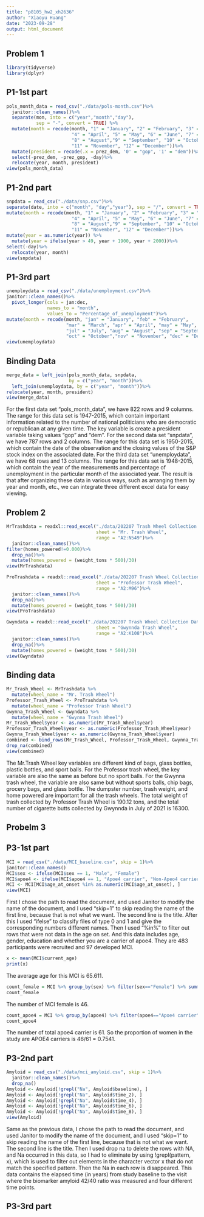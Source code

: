 ```yaml
---
title: "p8105_hw2_xh2636"
author: "Xiaoyu Huang"
date: "2023-09-28"
output: html_document
---
```


## Problem 1
```r
library(tidyverse)
library(dplyr)
```

## P1-1st part
```r
pols_month_data = read_csv("./data/pols-month.csv")%>%
  janitor::clean_names()%>%
  separate(mon, into = c("year","month","day"),
           sep = "-", convert = TRUE) %>% 
  mutate(month = recode(month, "1" = "January", "2" = "February", "3" = "March", 
                        "4" = "April", "5" = "May", "6" = "June", "7" = "July", 
                        "8" = "August","9" = "September", "10" = "October", 
                        "11" = "November", "12" = "December"))%>%
  mutate(president = recode(.x = prez_dem, '0' = "gop", '1' = "dem"))%>%
  select(-prez_dem, -prez_gop, -day)%>%
  relocate(year, month, president)
view(pols_month_data)
```

## P1-2nd part
```r
snpdata = read_csv("./data/snp.csv")%>%
separate(date, into = c("month", "day","year"), sep = "/", convert = TRUE)%>%
mutate(month = recode(month, "1" = "January", "2" = "February", "3" = "March", 
                        "4" = "April", "5" = "May", "6" = "June", "7" = "July", 
                        "8" = "August","9" = "September", "10" = "October", 
                        "11" = "November", "12" = "December"))%>%
mutate(year = as.numeric(year)) %>%
  mutate(year = ifelse(year > 49, year + 1900, year + 2000))%>%
select(-day)%>%
  relocate(year, month)
view(snpdata)
```

## P1-3rd part
```r
unemploydata = read_csv("./data/unemployment.csv")%>%
janitor::clean_names()%>%
  pivot_longer(cols = jan:dec,
               names_to = "month",
               values_to = "Percentage_of_unemployment")%>%
mutate(month = recode(month, "jan" = "January", "feb" = "February", 
                      "mar" = "March", "apr" = "April", "may" = "May", "jun" = "June", 
                      "jul" = "July", "aug" = "August", "sep" = "September", 
                      "oct" = "October","nov" = "November", "dec" = "December"))
view(unemploydata)
```

## Binding Data
```r
merge_data = left_join(pols_month_data, snpdata,
                       by = c("year", "month"))%>%
  left_join(unemploydata, by = c("year", "month"))%>%
relocate(year, month, president)
view(merge_data)
```

For the first data set "pols_month_data", we have 822 rows and 9 columns. The range for this data set is 1947-2015, which contain important information related to the number of national politicians who are democratic or republican at any given time. The key variable is create a president variable taking values "gop" and "dem". For the second data set "snpdata", we have 787 rows and 2 columns. The range for this data set is 1950-2015, which contain the date of the observation and the closing values of the S&P stock index on the associated date. For the third data set "unemploydata", we have 68 rows and 13 columns. The range for this data set is 1948-2015, which contain the year of the measurements and percentage of unemployment in the particular month of the associated year. The result is that after organizing these data in various ways, such as arranging them by year and month, etc., we can integrate three different excel data for easy viewing.

## Problem 2
```r
MrTrashdata = readxl::read_excel("./data/202207 Trash Wheel Collection Data.xlsx",
                                 sheet = "Mr. Trash Wheel",
                                 range = "A2:N549")%>%
  janitor::clean_names()%>%
filter(homes_powered!=0.000)%>%
  drop_na()%>%
  mutate(homes_powered = (weight_tons * 500)/30)
view(MrTrashdata)
```

```r
ProTrashdata = readxl::read_excel("./data/202207 Trash Wheel Collection Data.xlsx",
                                 sheet = "Professor Trash Wheel",
                                 range = "A2:M96")%>%
  janitor::clean_names()%>%
  drop_na()%>%
  mutate(homes_powered = (weight_tons * 500)/30)
view(ProTrashdata)
```

```r
Gwyndata = readxl::read_excel("./data/202207 Trash Wheel Collection Data.xlsx",
                                 sheet = "Gwynnda Trash Wheel",
                                 range = "A2:K108")%>%
  janitor::clean_names()%>%
  drop_na()%>%
  mutate(homes_powered = (weight_tons * 500)/30)
view(Gwyndata)
```

## Binding data
```r
Mr_Trash_Wheel <- MrTrashdata %>%
  mutate(wheel_name = "Mr. Trash Wheel")
Professor_Trash_Wheel <- ProTrashdata %>%
  mutate(wheel_name = "Professor Trash Wheel")
Gwynna_Trash_Wheel <- Gwyndata %>%
  mutate(wheel_name = "Gwynna Trash Wheel")
Mr_Trash_Wheel$year <- as.numeric(Mr_Trash_Wheel$year)
Professor_Trash_Wheel$year <- as.numeric(Professor_Trash_Wheel$year)
Gwynna_Trash_Wheel$year <- as.numeric(Gwynna_Trash_Wheel$year)
combined <- bind_rows(Mr_Trash_Wheel, Professor_Trash_Wheel, Gwynna_Trash_Wheel)
drop_na(combined)
view(combined)
```

The Mr.Trash Wheel key variables are different kind of bags, glass bottles, plastic bottles, and sport balls. For the Professor trash wheel, the key variable are also the same as before but no sport balls. For the Gwynna trash wheel, the variable are also same but without sports balls, chip bags, grocery bags, and glass bottle. The dumpster number, trash weight, and home powered are important for all the trash wheels. The total weight of trash collected by Professor Trash Wheel is 190.12 tons, and the total number of cigarette butts collected by Gwynnda in July of 2021 is 16300.

## Probelm 3
## P3-1st part
```r
MCI = read_csv("./data/MCI_baseline.csv", skip = 1)%>%
janitor::clean_names()
MCI$sex <- ifelse(MCI$sex == 1, "Male", "Female")
MCI$apoe4 <- ifelse(MCI$apoe4 == 1, "Apoe4 carrier", "Non-Apeo4 carrier")
MCI <- MCI[MCI$age_at_onset %in% as.numeric(MCI$age_at_onset), ]
view(MCI)
```

First I chose the path to read the document, and used Janitor to modify the name of the document, and I used “skip=1” to skip reading the name of the first line, because that is not what we want. The second line is the title. After this I used “ifelse” to classify files of type 0 and 1 and give the corresponding numbers different names. Then I used “%in%” to filter out rows that were not data in the age on set. And this data includes age, gender, education and whether you are a carrier of apoe4. They are 483 participants were recruited and 97 developed MCI. 

```r
x <- mean(MCI$current_age)
print(x)
```
The average age for this MCI is 65.611.

```r
count_female = MCI %>% group_by(sex) %>% filter(sex=="Female") %>% summarize(n=n())
count_female
```

The number of MCI female is 46.

```r
count_apoe4 = MCI %>% group_by(apoe4) %>% filter(apoe4=="Apoe4 carrier") %>% summarize(n=n())
count_apoe4
```

The number of total apoe4 carrier is 61. So the proportion of women in the study are APOE4 carriers is 46/61 = 0.7541.

## P3-2nd part
```r
Amyloid = read_csv("./data/mci_amyloid.csv", skip = 1)%>%
  janitor::clean_names()%>%
  drop_na()
Amyloid <- Amyloid[!grepl("Na", Amyloid$baseline), ]
Amyloid <- Amyloid[!grepl("Na", Amyloid$time_2), ]
Amyloid <- Amyloid[!grepl("Na", Amyloid$time_4), ]
Amyloid <- Amyloid[!grepl("Na", Amyloid$time_6), ]
Amyloid <- Amyloid[!grepl("Na", Amyloid$time_8), ]
view(Amyloid)
```

Same as the previous data, I chose the path to read the document, and used Janitor to modify the name of the document, and I used “skip=1” to skip reading the name of the first line, because that is not what we want. The second line is the title. Then I used drop na to delete the rows with NA, and Na occurred in this data, so I had to eliminate by using !grepl(pattern, x), which is used to filter out elements in the character vector x that do not match the specified pattern. Then the Na in each row is disappeared. This data contains the elapsed time (in years) from study baseline to the visit where the biomarker amyloid 42/40 ratio was measured and four different time points.

## P3-3rd part

